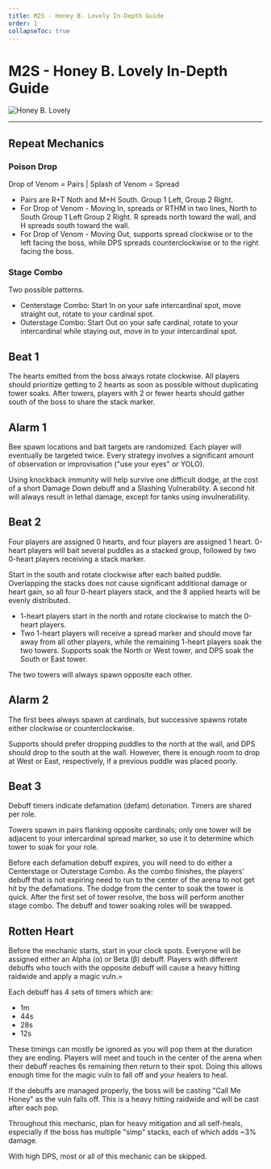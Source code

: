 ```yaml
---
title: M2S - Honey B. Lovely In-Depth Guide
order: 1
collapseToc: true
---
```


# M2S - Honey B. Lovely In-Depth Guide

![Honey B. Lovely](/images/thumbnails/savage/aac_lhw/m2s.png)

---

## Repeat Mechanics

### Poison Drop

Drop of Venom = Pairs | Splash of Venom = Spread

- Pairs are R+T Noth and M+H South. Group 1 Left, Group 2 Right.
- For Drop of Venom - Moving In, spreads or RTHM in two lines, North to South Group 1 Left Group 2 Right. R spreads north toward the wall, and H spreads south toward the wall.
- For Drop of Venom - Moving Out, supports spread clockwise or to the left facing the boss, while DPS spreads counterclockwise or to the right facing the boss.

### Stage Combo

Two possible patterns.

- Centerstage Combo: Start In on your safe intercardinal spot, move straight out, rotate to your cardinal spot.
- Outerstage Combo: Start Out on your safe cardinal, rotate to your intercardinal while staying out, move in to your intercardinal spot.

## Beat 1

The hearts emitted from the boss always rotate clockwise.
All players should prioritize getting to 2 hearts as soon as possible without duplicating tower soaks.
After towers, players with 2 or fewer hearts should gather south of the boss to share the stack marker.

## Alarm 1

Bee spawn locations and bait targets are randomized. Each player will eventually be targeted twice.
Every strategy involves a significant amount of observation or improvisation ("use your eyes" or YOLO).

Using knockback immunity will help survive one difficult dodge, at the cost of a short Damage Down debuff and a Slashing Vulnerability.
A second hit will always result in lethal damage, except for tanks using invulnerability.

## Beat 2

Four players are assigned 0 hearts, and four players are assigned 1 heart.
0-heart players will bait several puddles as a stacked group, followed by two 0-heart players receiving a stack marker.

Start in the south and rotate clockwise after each baited puddle.
Overlapping the stacks does not cause significant additional damage or heart gain, so all four 0-heart players stack, and the 8 applied hearts will be evenly distributed.

- 1-heart players start in the north and rotate clockwise to match the 0-heart players.
- Two 1-heart players will receive a spread marker and should move far away from all other players,
  while the remaining 1-heart players soak the two towers. Supports soak the North or West tower, and DPS soak the South or East tower.

The two towers will always spawn opposite each other.

## Alarm 2

The first bees always spawn at cardinals, but successive spawns rotate either clockwise or counterclockwise.

Supports should prefer dropping puddles to the north at the wall, and DPS should drop to the south at the wall.
However, there is enough room to drop at West or East, respectively, if a previous puddle was placed poorly.

## Beat 3

Debuff timers indicate defamation (defam) detonation. Timers are shared per role.

Towers spawn in pairs flanking opposite cardinals; only one tower will be adjacent to your intercardinal spread marker, so use it to determine which tower to soak for your role.

Before each defamation debuff expires, you will need to do either a Centerstage or Outerstage Combo.
As the combo finishes, the players' debuff that is not expiring need to run to the center of the arena to not get hit by the defamations.
The dodge from the center to soak the tower is quick.
After the first set of tower resolve, the boss will perform another stage combo.
The debuff and tower soaking roles will be swapped.

## Rotten Heart

Before the mechanic starts, start in your clock spots. Everyone will be assigned either an Alpha (α) or Beta (β) debuff.
Players with different debuffs who touch with the opposite debuff will cause a heavy hitting raidwide and apply a magic vuln.=

Each debuff has 4 sets of timers which are:

- 1m
- 44s
- 28s
- 12s

These timings can mostly be ignored as you will pop them at the duration they are ending.
Players will meet and touch in the center of the arena when their debuff reaches 6s remaining then return to their spot.
Doing this allows enough time for the magic vuln to fall off and your healers to heal.

If the debuffs are managed properly, the boss will be casting "Call Me Honey" as the vuln falls off.
This is a heavy hitting raidwide and will be cast after each pop.

Throughout this mechanic, plan for heavy mitigation and all self-heals,
especially if the boss has multiple "simp" stacks, each of which adds ~3% damage.

With high DPS, most or all of this mechanic can be skipped.
